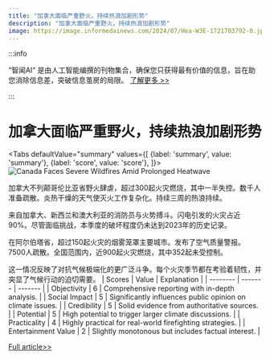 ```yaml
---
title: "加拿大面临严重野火，持续热浪加剧形势"
description: "加拿大面临严重野火，持续热浪加剧形势"
image: https://image.informedainews.com/2024/07/Hea-W3E-1721703792-0.jpg
---
```



:::info

“智闻AI“ 是由人工智能编撰的刊物集合，确保您只获得最有价值的信息，旨在助您消除信息差，突破信息茧房的局限。  [了解更多 >>](/)

:::

# 加拿大面临严重野火，持续热浪加剧形势


<Tabs
	defaultValue="summary"
	values={[
	{label: 'summary', value: 'summary'},
	{label: 'score', value: 'score'},
]}>
<TabItem value="summary">
<img
  src="https://image.informedainews.com/2024/07/Hea-W3E-1721703792-0.jpg"
  alt="Canada Faces Severe Wildfires Amid Prolonged Heatwave"
/>



加拿大不列颠哥伦比亚省野火肆虐，超过300起火灾燃烧，其中一半失控。数千人准备疏散。炎热干燥的天气使灭火工作复杂化。持续三周的热浪持续。

来自加拿大、新西兰和澳大利亚的消防员与火势搏斗。闪电引发的火灾占近90%。尽管面临挑战，本季度的破坏程度仍未达到2023年的历史记录。

在阿尔伯塔省，超过150起火灾的烟雾笼罩主要城市。发布了空气质量警报。7500人疏散。全国范围内，近900起火灾燃烧，其中352起未受控制。

这一情况反映了对抗气候极端化的更广泛斗争。每个火灾季节都在考验着韧性，并突显了气候行动的迫切需要。
</TabItem>
<TabItem value="score">
	| Scores     | Value   | Explanation |
	| -------- | ------- | ------- |
	| Objectivity  | 6    | Comprehensive reporting with in-depth analysis.    |
	| Social Impact | 5     | Significantly influences public opinion on climate issues.    |
	| Credibility    | 5    | Solid evidence from authoritative sources.    |
	| Potential    | 5    | High potential to trigger larger climate discussions.    |
	| Practicality    | 4    | Highly practical for real-world firefighting strategies.    |
	| Entertainment Value    | 2    | Slightly monotonous but includes factual interest.    |
</TabItem>
</Tabs>

[Full article>>](https://www.theguardian.com/world/article/2024/jul/22/canada-wildfires-evacuation-british-columbia)
